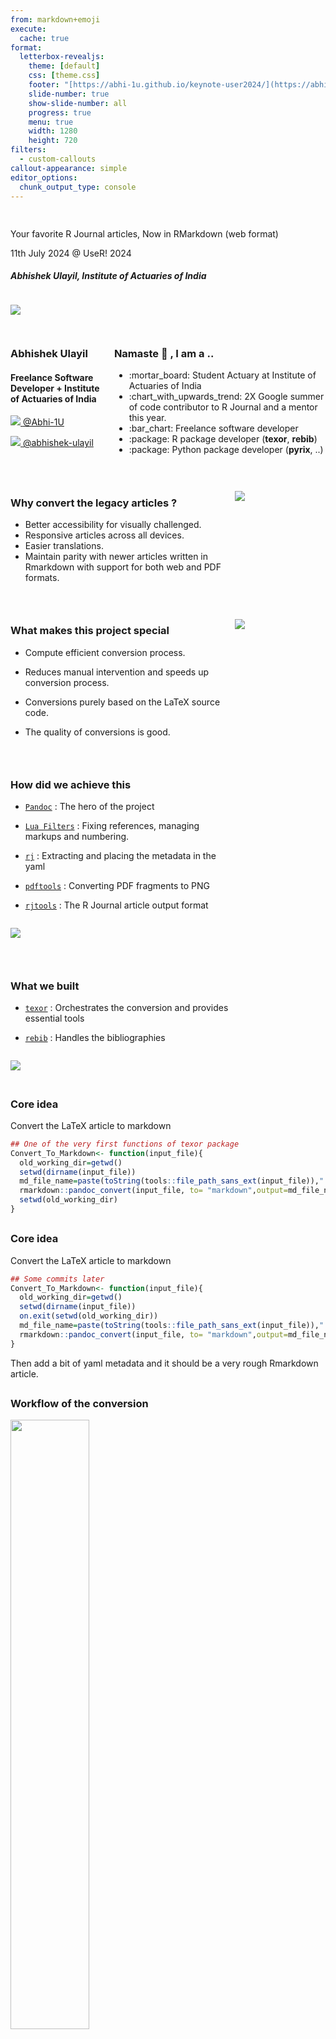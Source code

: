 ```yaml
---
from: markdown+emoji
execute:
  cache: true
format:
  letterbox-revealjs:
    theme: [default]
    css: [theme.css]
    footer: "[https://abhi-1u.github.io/keynote-user2024/](https://abhi-1u.github.io/keynote-user2024/)"
    slide-number: true
    show-slide-number: all
    progress: true
    menu: true
    width: 1280
    height: 720
filters:
  - custom-callouts
callout-appearance: simple
editor_options: 
  chunk_output_type: console
---
```



## {}

::: columns
::: {.column width="100%"}

::: {.title data-id="title"}
Your favorite R Journal articles, Now in RMarkdown (web format)
:::

::: {.dateplace}
11th July 2024 @ UseR! 2024
:::

##### Abhishek Ulayil, Institute of Actuaries of India


:::
:::

![](resources/UseRbanner.png){}

## {}

::: columns
::: {.column width="30%"}

### Abhishek Ulayil

#### Freelance Software Developer + Institute of Actuaries of India

[![](resources/github.svg){.icon} @Abhi-1U](https://github.com/Abhi-1U)

[![](resources/linkedin.svg){.icon} @abhishek-ulayil](https://www.linkedin.com/in/abhishek-ulayil-666b647b/)


:::

::: {.column width="70%" .fragment .fade-in}

### Namaste 🙏 , I am a ..

- :mortar_board: Student Actuary at Institute of Actuaries of India 
- :chart_with_upwards_trend: 2X Google summer of code contributor to R Journal and a mentor this year.
- :bar_chart: Freelance software developer
- :package: R package developer (**texor**, **rebib**)
- :package: Python package developer (**pyrix**, ..)

:::
:::



## {}

::: columns


::: {.column width="70%" .fragment .fade-in}

### Why convert the legacy articles ?

- Better accessibility for visually challenged.
- Responsive articles across all devices.
- Easier translations.
- Maintain parity with newer articles written in Rmarkdown with support for both web and PDF formats.

:::
::: {.column width="30%"}
![](resources/yellow_image.png){.image-right}
:::
:::




## {}

::: columns

::: {.column width="70%" .fragment .fade-in}

### What makes this project special

- Compute efficient conversion process.

- Reduces manual intervention and speeds up conversion process.

- Conversions purely based on the LaTeX source code.

- The quality of conversions is good.

:::
::: {.column width="30%"}
![](resources/sky_blue_image.png){.image-right}
:::

:::

## {}

::: {.column width="70%" .fragment .fade-in}

### How did we achieve this

- [`Pandoc`](https://pandoc.org/) : The hero of the project

- [`Lua Filters`](https://pandoc.org/lua-filters.html) : Fixing references, managing markups and numbering.

-  [`rj`](https://github.com/mitchelloharawild/rj) : Extracting and placing the metadata in the yaml

- [`pdftools`](https://cran.r-project.org/package=pdftools) : Converting PDF fragments to PNG

- [`rjtools`](https://cran.r-project.org/package=rjtools) : The R Journal article output format 

:::

::: {.column width="30%"}
![](resources/fuchsia_image.png){.image-right}
:::

## {}

::: {.column width="70%" .fragment .fade-in}

### What we built

- [`texor`](https://cran.r-project.org/package=rebib) : Orchestrates the conversion and provides essential tools

- [`rebib`](https://cran.r-project.org/package=rebib) : Handles the bibliographies


:::

::: {.column width="30%"}
![](resources/steelblue_image.png){.image-right}
:::



## {auto-animate=true}

### Core idea



Convert the LaTeX article to markdown

```r
## One of the very first functions of texor package 
Convert_To_Markdown<- function(input_file){
  old_working_dir=getwd()  
  setwd(dirname(input_file))
  md_file_name=paste(toString(tools::file_path_sans_ext(input_file)),".md",sep="")
  rmarkdown::pandoc_convert(input_file, to= "markdown",output=md_file_name)
  setwd(old_working_dir) 
}
```



## {auto-animate=true}

### Core idea


Convert the LaTeX article to markdown

```r
## Some commits later
Convert_To_Markdown<- function(input_file){
  old_working_dir=getwd()  
  setwd(dirname(input_file))
  on.exit(setwd(old_working_dir))
  md_file_name=paste(toString(tools::file_path_sans_ext(input_file)),".md",sep="")
  rmarkdown::pandoc_convert(input_file, to= "markdown",output=md_file_name) 
}
```


::: {.fragment .fade-in}
 Then add a bit of yaml metadata and it should be a very rough Rmarkdown article.
:::

## {}

### Workflow of the conversion


::: {.fragment .fade-in}

![](resources/workflow.png){width="50%"}

:::

## {}

::: columns

### My first pandoc Lua filter 

::: {.column width="100%" .fragment .fade-in}

```lua
function Div(el)
    if el.classes[1] == 'thebibliography' then
        return { }
    end
end
```

:::
:::


<!-- --->

## {}


::: {.column width="70%" .fragment .fade-in}

### Feedback loop : Improving the conversions

- Taking the PDF as the reference document, and trying to match the format.

- Review of each and every aspect of the conversion by mentors and Jonathan Godfrey for accessibility improvements and feedback.

- Possible inclusion of community members in the future to correct any mistakes in the articles.

:::

::: {.column width="30%"}
![](resources/mediumseagreen_image.png){.image-right}
:::

## {}

### Insights : Article sizes across articles 

::: columns
::: {.column width="70%" .fragment .fade-in}

<!-- Not included as the analytics will not run elsewhere-->
```r
# for multiple articles in RJ folder structure
#base dir 
article_dir <- "/home/abhi/deploy_articles/paper_conversion/converted_articles/_articles"
#article_dir <- "/home/abhi/Documents/rjournal.github.io/_articles/"
# list of journal number directories
journal_dirs <- list.dirs(article_dir,recursive = FALSE)
#rmarkdown::yaml_front_matter()
file_sizes <- list()
for (dir in journal_dirs) {
    file_sizes[length(file_sizes)+1] <- file.size(paste(dir,"/",basename(dir),".html",sep=""))/1000 # in kbs
}
file_sizes <- unlist(file_sizes)
print("Mean file size in KB")
mean(file_sizes, na.rm = TRUE)
print("Quantile variation in file sizes in KB")
quantile(file_sizes,na.rm = TRUE)
```

```
[1] "Mean file size in KB"
[1] 1557.364
[1] "Quantile variation in file sizes in KB"
        0%        25%        50%        75%       100% 
  437.8060   721.1582  1066.1580  1764.5007 17276.2060 
```

:::

::: {.column width="30%"}
![](resources/darkviolet_image.png){.image-right}
:::

:::


## {}

::: columns
::: {.column width="100%" .fragment .fade-in}
### Insights : Growth of RJournal articles year on year

<!-- Not included as the analytics will not run elsewhere-->
```r
# for multiple articles in RJ folder structure
#base dir 
article_dir <- "/home/abhi/deploy_articles/paper_conversion/converted_articles/_articles"
# list of journal number directories
journal_dirs <- list.dirs(article_dir,recursive = FALSE)
#rmarkdown::yaml_front_matter()
year <- list()
previous_year <- 2008
for (dir in journal_dirs) {
     if (is.na(file.size(paste(dir,"/",basename(dir),".Rmd",sep="")))) {
       # Do Nothing
     }
     else{
      yaml_metadata <- rmarkdown::yaml_front_matter(paste(dir,"/",basename(dir),".Rmd",sep=""))
       year[length(year) + 1] <- 2008 + yaml_metadata$volume
     }
}
library(dplyr)
year <- sort(unlist(year))
year_wise_data <- data.frame(rle(year)$values,rle(year)$lengths)
filtered_data = year_wise_data |>
  filter(rle.year..values < 2022)
plot(filtered_data, type = 'o' ,fill = TRUE, xlab = "Year", ylab = "No. of articles converted")
```

![](resources/plot.png){width="85%"}
:::
:::


## {}



### Insights : Articles which I found interesting

<!-- Articles with animations [RJ-2011-19]-->
<!-- Local Version -->
```{=html}
<!--<iframe width="1600" height="900" src="http://127.0.0.1:5500/articles/RJ-2011-019/" title="R Journal"></iframe>-->
```
<!-- Web Version -->
```{=html}
<iframe width="1600" height="900" src="https://rjournal.github.io/articles/RJ-2011-019/" title="R Journal"></iframe>
```
## {}

<!-- Articles with animations  RJ-2015-34-->

```{=html}
<!--<iframe width="1600" height="900" src="http://127.0.0.1:5500/articles/RJ-2015-034/" title="R Journal"></iframe>-->
```
<!-- Web Version -->
```{=html}
<iframe width="1600" height="900" src="https://rjournal.github.io/articles/RJ-2015-034/" title="R Journal"></iframe>
```
## {}

<!-- SparkTable converted beautifully [RJ-2015-003]-->

```{=html}
<!--<iframe width="1600" height="900" src="http://127.0.0.1:5500/articles/RJ-2015-003/" title="R Journal"></iframe>-->
```
<!-- Web Version -->
```{=html}
<iframe width="1600" height="900" src="https://rjournal.github.io/articles/RJ-2015-003/" title="R Journal"></iframe>
```
## {}

<!-- Creative way to represent color bars [RJ-2016-005]-->

```{=html}
<!--<iframe width="1600" height="900" src="http://127.0.0.1:5500/articles/RJ-2016-005/" title="R Journal"></iframe>-->
```
<!-- Web Version -->
```{=html}
<iframe width="1600" height="900" src="https://rjournal.github.io/articles/RJ-2016-005/" title="R Journal"></iframe>
```

## {}

### Demo : View any LaTeX R Journal article you like

```{=html}
<!--<iframe width="1600" height="900" src"http://127.0.0.1:5500/" title="R Journal"></iframe>-->
```
<!-- Web Version -->
```{=html}
<iframe width="1600" height="900" src="https://rjournal.github.io/" title="R Journal"></iframe>
```

## {}


### Demo : Showing the conversion process on a sample article


## {}

### Global Collaboration : Natural diversity and inclusion in this project

::: columns
::: {.column width="40%" .fragment .fade-in}


<!--Add emojis --> Mentors are from UK, Australia, France

 Project Funding is received from Google, USA

 I hail from India and my mentee is from mainland China

:::
::: {.column width="60%"}
![](resources/global.png){.center}
:::
:::

## {}

::: columns
::: {.column width="30%"}
![](resources/peru_image.png){.image-left}
:::
::: {.column width="70%" .fragment .fade-in}
### Expected impact of this migration

- Accessibility improvements

- Easy to access on any device

- Motivation for authors to bring their LaTeX papers to Rmarkdown/web format

:::

:::

## {}

::: columns
::: {.column width="30%"}
![](resources/powderblue_image.png){.image-left}
:::
::: {.column width="70%" .fragment .fade-in}
### Upcoming : Support for Sweave articles

Use of custom Pandoc readers in Lua.

Retaining executable code chunks and inline code chunks

Best efforts to retain meta-data in the yaml

More features to come like support for algorithms using `pseudocodejs` and auto-numbering equations just like in LaTeX.
:::
:::


## {}

::: columns

### Demo : A brief demonstration of showing the conversion of Bradley Terry2 vignette
:::

<!-- To be added -->
## {}

::: columns



::: {.column width="100%" .fragment .fade-in}

### Best practices for better accessibility and easier conversions

1. Include meaningful alt-text for the images included.
2. Following the R Journal guidelines while writing LaTeX articles.
3. Use simpler LaTeX constructs instead of long complicated LaTeX markups.
Like try to use `\section{Introduction}` , instead of

`{ \normalfont\fontsize{12}{15}\bfseries Introduction }`



[4. **Try to adopt Rmarkdown.**]{.fragment .fade-in}
:::

:::


## {}

### Wrapping Up : Your Favourite articles now in Rmarkdown 

::: columns

::: {.column width="70%" }

#### Special Thanks to our sponsors who funded these Initiatives

[Google Summer of Code 2024](https://summerofcode.withgoogle.com/programs/2024/projects/hBLJrIOd)

[R consortium Grant 2023](https://www.r-consortium.org/all-projects/awarded-projects/2023-group-2#Accessibility%20Enhancements%20for%20the%20R%20Journal)

[Google Summer of Code 2023](https://summerofcode.withgoogle.com/archive/2023/projects/4ygPTJA9)

[Google Summer of Code 2022](https://summerofcode.withgoogle.com/archive/2022/projects/8jppNXtC)

[R consortium Grant 2021](https://www.r-consortium.org/blog/2021/12/01/r-consortium-funding-delivers-new-format-for-the-r-journal)

:::

::: {.column width="30%" }

![](resources/rconsortium-stacked-color.svg){width="100%"}

![](resources/GSoC-Vertical.png){width="100%"}

:::

:::
<!-- -->


